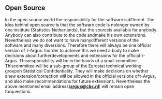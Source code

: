 ## Open Source
In the open source world the responsibility for the software isdifferent. The idea behind open source is that the software code is nolonger owned by one institute (Statistics Netherlands), but the sourceis available for anybody. Anybody can also contribute to the code andmake his own extensions. Nevertheless we do not want to have manydifferent versions of the software and many diversions.
Therefore there will always be one official version of $\tau$-Argus. Inorder to achieve this we need a body to make decisions about furtherdevelopments and extensions for the official $\tau$-Argus. Thisresponsibility will be in the hands of a small committee. Thiscommittee will be a sub-group of the Eurostat technical working groupon Statistical Confidentiality. They will make decisions on whether anew extension/correction will be allowed in the official versions of$\tau$-Argus, and also make recommendations for future extensions.
Nevertheless the above mentioned email address([**argus@cbs.nl**](mailto:argus@cbs.nl)) will remain open forquestions.

